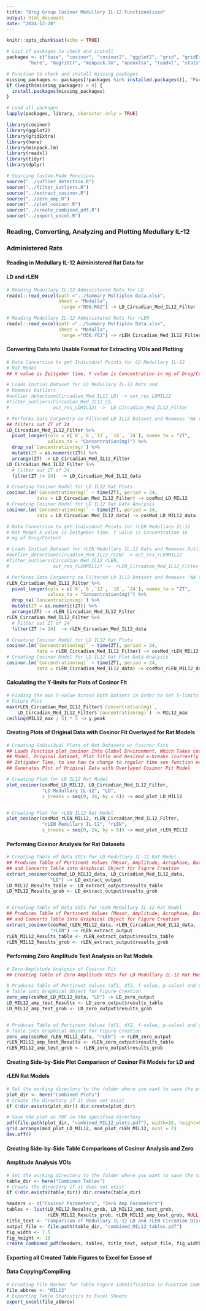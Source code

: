 ```yaml
---
title: "Drug Group Cosinor Medullary IL-12 Functionalized"
output: html_document
date: "2024-12-20"
---
```


```r
knitr::opts_chunk$set(echo = TRUE)

# List of packages to check and install
packages <- c("base", "cosinor", "cosinor2", "ggplot2", "grid", "gridExtra",
        "here", "magrittr", "minpack.lm", "openxlsx", "readxl", "stats", "tidyr", "dplyr")

# Function to check and install missing packages
missing_packages <- packages[!packages %in% installed.packages()[, "Package"]]
if (length(missing_packages) > 0) {
  install.packages(missing_packages)
}

# Load all packages
lapply(packages, library, character.only = TRUE)

library(cosinor)
library(ggplot2)
library(gridExtra)
library(here)
library(minpack.lm)
library(readxl)
library(tidyr)
library(dplyr)
```


```r
# Sourcing Custom-Made Functions
source("../outlier_detection.R")
source("../filter_outliers.R")
source("../extract_cosinor.R")
source("../zero_amp.R")
source("../plot_cosinor.R")
source("../create_combined_pdf.R")
source("../export_excel.R")
```


### Reading, Converting, Analyzing and Plotting Medullary IL-12 
### Administered Rats 
#### Reading in Medullary IL-12 Administered Rat Data for 
#### LD and rLEN
```r
# Reading Medullary IL-12 Administered Rats for LD
readxl::read_excel(path ="../Summary Multiplex Data.xlsx",
                   sheet = "Medulla",
                    range ="N56:R62") -> LD_Circadian_Med_IL12_Filter

# Reading Medullary IL-12 Administered Rats for rLEN
readxl::read_excel(path ="../Summary Multiplex Data.xlsx",
                   sheet = "Medulla",
                    range ="U56:Y62") -> rLEN_Circadian_Med_IL12_Filter
```


#### Converting Data into Usable Format for Extracting VOIs and Plotting
```r
# Data Conversion to get Individual Points for LD Medullary IL-12 
# Rat Model
## X value is Zeitgeber time, Y value is Concentration in mg of Drug/Content

# Loads Initial Dataset for LD Medullary IL-12 Rats and 
# Removes Outliers
#outlier_detection(Circadian_Med_IL12_LD) -> out_res_LDMIL12
#filter_outliers(Circadian_Med_IL12_LD, 
#                out_res_LDMIL12) ->  LD_Circadian_Med_IL12_Filter

# Performs Data Carpentry on Filtered LD IL12 Dataset and Removes 'NA's,
## filters out ZT of 24
LD_Circadian_Med_IL12_Filter %>%
  pivot_longer(cols = c(`0`,`6`,`12`, `18`, `24`), names_to = "ZT", 
               values_to = "Concentration(mg)") %>%
  drop_na(`Concentration(mg)`) %>%
  mutate(ZT = as.numeric(ZT)) %>%
  arrange(ZT) -> LD_Circadian_Med_IL12_Filter
LD_Circadian_Med_IL12_Filter %>%
  # Filter out ZT of 24
  filter(ZT != 24)  -> LD_Circadian_Med_IL12_data

# Creating Cosinor Model for LD IL12 Rat Plots
cosinor.lm(`Concentration(mg)` ~ time(ZT), period = 24,
           data = LD_Circadian_Med_IL12_Filter) -> cosMod_LD_MIL12
# Creating Cosinor Model for LD IL12 Rat Data Analysis
cosinor.lm(`Concentration(mg)` ~ time(ZT), period = 24,
           data = LD_Circadian_Med_IL12_data) -> cosMod_LD_MIL12_data
```

```r
# Data Conversion to get Individual Points for rLEN Medullary IL-12 
# Rat Model X value is Zeitgeber time, Y value is Concentration in 
# mg of Drug/Content

# Loads Initial Dataset for rLEN Medullary IL-12 Rats and Removes Outliers
#outlier_detection(Circadian_Med_IL12_rLEN) -> out_res_rLENMIL12
#filter_outliers(Circadian_Med_IL12_rLEN, 
#                out_res_rLENMIL12) ->  rLEN_Circadian_Med_IL12_Filter

# Performs Data Carpentry on Filtered LD IL12 Dataset and Removes 'NA's
rLEN_Circadian_Med_IL12_Filter %>%
  pivot_longer(cols = c(`0`,`6`,`12`, `18`, `24`), names_to = "ZT", 
               values_to = "Concentration(mg)") %>%
  drop_na(`Concentration(mg)`) %>%
  mutate(ZT = as.numeric(ZT)) %>%
  arrange(ZT) -> rLEN_Circadian_Med_IL12_Filter
rLEN_Circadian_Med_IL12_Filter %>%
  # Filter out ZT of 24
  filter(ZT != 24)  -> rLEN_Circadian_Med_IL12_data

# Creating Cosinor Model for LD IL12 Rat Plots
cosinor.lm(`Concentration(mg)` ~ time(ZT), period = 24,
           data = rLEN_Circadian_Med_IL12_Filter) -> cosMod_rLEN_MIL12
# Creating Cosinor Model for LD IL12 Rat Plot Data Analysis
cosinor.lm(`Concentration(mg)` ~ time(ZT), period = 24,
           data = rLEN_Circadian_Med_IL12_data) -> cosMod_rLEN_MIL12_data
```


#### Calculating the Y-limits for Plots of Cosinor Fit
```r
# Finding the max Y-value Across Both Datsets in Order to Set Y-limits of 
# Future Plot
max(rLEN_Circadian_Med_IL12_Filter$`Concentration(mg)`, 
    LD_Circadian_Med_IL12_Filter$`Concentration(mg)`) -> MIL12_max
ceiling(MIL12_max / 5) * 5 -> y_peak
```


#### Creating Plots of Original Data with Cosinor Fit Overlayed for Rat Models
```r
# Creating Individual Plots of Rat Datasets w/ Cosinor Fits
## Loads Function plot_cosinor Into Global Environment, Which Takes cosMod 
## Model, Original Dataset, Plot Title and Desired x-breaks (currently set for
## Zetigeber Time, to see how to change to regular time see function notes) and
## Generates Plot of Original Data with Overlayed Cosinor Fit Model

# Creating Plot for LD IL12 Rat Model
plot_cosinor(cosMod_LD_MIL12, LD_Circadian_Med_IL12_Filter, 
             "LD Medullary IL-12", "LD",
             x_breaks = seq(0, 24, by = 6)) -> mod_plot_LD_MIL12


# Creating Plot for rLEN IL12 Rat Model
plot_cosinor(cosMod_rLEN_MIL12, rLEN_Circadian_Med_IL12_Filter, 
             "rLEN Medullary IL-12", "rLEN",
             x_breaks = seq(0, 24, by = 6)) -> mod_plot_rLEN_MIL12
```


#### Performing Cosinor Analysis for Rat Datasets
```r
# Creating Table of Data VOIs for LD Medullary IL-12 Rat Model
## Produces Table of Pertinent Values (Mesor, Amplitude, Acrophase, Bathyphase)
## and Converts Table into Graphical Object for Figure Creation
extract_cosinor(cosMod_LD_MIL12_data, LD_Circadian_Med_IL12_data,
                "LD") -> LD_extract_output
LD_MIL12_Results_table <- LD_extract_output$results_table
LD_MIL12_Results_grob <- LD_extract_output$results_grob


# Creating Table of Data VOIs for rLEN Medullary IL-12 Rat Model
## Produces Table of Pertinent Values (Mesor, Amplitude, Acrophase, Bathyphase)
## and Converts Table into Graphical Object for Figure Creation
extract_cosinor(cosMod_rLEN_MIL12_data, rLEN_Circadian_Med_IL12_data,
                "rLEN") -> rLEN_extract_output
rLEN_MIL12_Results_table <- rLEN_extract_output$results_table
rLEN_MIL12_Results_grob <- rLEN_extract_output$results_grob
```


#### Performing Zero Amplitude Test Analysis on Rat Models
```r
# Zero-Amplitude Analysis of Cosinor Fit
## Creating Table of Zero Amplitude VOIs for LD Medullary IL-12 Rat Model

# Produces Table of Pertinent Values (df1, df2, f-value, p-value) and Converts 
# Table into Graphical Object for Figure Creation
zero_amp(cosMod_LD_MIL12_data, "LD") -> LD_zero_output
LD_MIL12_amp_test_Results <- LD_zero_output$results_table
LD_MIL12_amp_test_grob <- LD_zero_output$results_grob


# Produces Table of Pertinent Values (df1, df2, f-value, p-value) and Converts 
# Table into Graphical Object for Figure Creation
zero_amp(cosMod_rLEN_MIL12_data, "rLEN") -> rLEN_zero_output
rLEN_MIL12_amp_test_Results <- rLEN_zero_output$results_table
rLEN_MIL12_amp_test_grob <- rLEN_zero_output$results_grob
```


#### Creating Side-by-Side Plot Comparison of Cosinor Fit Models for LD and 
#### rLEN Rat Models
```r
# Set the working directory to the folder where you want to save the plot
plot_dir <- here("Combined Plots")
# Create the directory if it does not exist
if (!dir.exists(plot_dir)) dir.create(plot_dir)  

# Save the plot as PDF in the specified directory
pdf(file.path(plot_dir, "combined_MIL12_plots.pdf"), width=15, height=6)
grid.arrange(mod_plot_LD_MIL12, mod_plot_rLEN_MIL12, ncol = 2)
dev.off()
```


#### Creating Side-by-Side Table Comparisons of Cosinor Analysis and Zero
#### Amplitude Analysis VOIs
```r
# Set the working directory to the folder where you want to save the tables
table_dir <- here("Combined Tables")
# Create the directory if it does not exist
if (!dir.exists(table_dir)) dir.create(table_dir)  

headers <- c("Cosinor Parameters", "Zero Amp Parameters")
tables <- list(LD_MIL12_Results_grob, LD_MIL12_amp_test_grob, 
               rLEN_MIL12_Results_grob, rLEN_MIL12_amp_test_grob, NULL, NULL)
title_text <- "Comparison of Medullary IL-12 LD and rLEN Circadian Disruption Values"
output_file <- file.path(table_dir, "combined_MIL12_tables.pdf")
fig_width <- 7.5
fig_height <- 10
create_combined_pdf(headers, tables, title_text, output_file, fig_width, fig_height)
```


#### Exporting all Created Table Figures to Excel for Easse of
#### Data Copying/Compiling
```r
# Creating File Marker for Table Figure Identification in Function Code
file_abbrev <- "MIL12"
# Exporting Table Statistics to Excel Sheets
export_excel(file_abbrev)
```